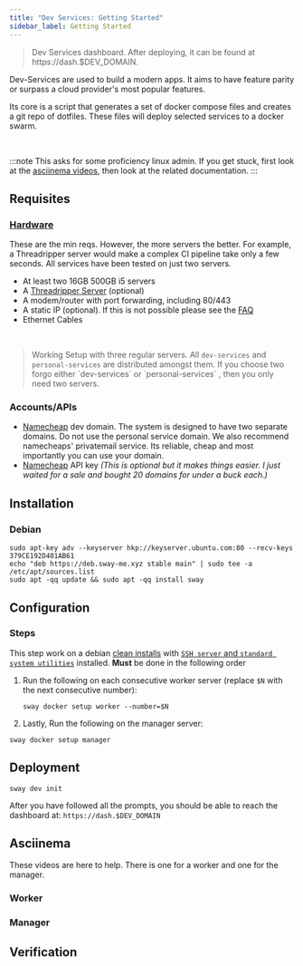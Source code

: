 ```yaml
---
title: "Dev Services: Getting Started"
sidebar_label: Getting Started
---
```


<div  className='dev-dash' />
<blockquote style={{fontSize:12}}>
    Dev Services dashboard. After deploying, it can be found at https://dash.$DEV_DOMAIN.
</blockquote>

Dev-Services are used to build a modern apps. It aims to have feature parity or surpass a cloud provider's most popular features.

Its core is a script that generates a set of docker compose files and creates a git repo of dotfiles. These files will deploy selected services to a docker swarm.

<br/>

:::note
This asks for some proficiency linux admin. If you get stuck, first look at the [asciinema videos](#asciinema), then look at the related documentation.
:::

## Requisites
### [Hardware](recommended-hardware.mdx)
These are the min reqs. However, the more servers the better. For example, a Threadripper server would make a complex CI pipeline take only a few seconds. All services have been tested on just two servers.

- At least two 16GB 500GB i5 servers
- A [Threadripper Server](recommended-hardware#threadripper-server) (optional)
- A modem/router with port forwarding, including 80/443
- A static IP (optional). If this is not possible please see the [FAQ](../details/FAQ)
- Ethernet Cables


<br/>

<div style={{textAlign:'center'}}>
    <img alt='' src="../../static/img/dev-services-minimal.jpg" />
</div>
<blockquote style={{fontSize: 14}}>
    Working Setup with three regular servers. All <code>dev-services</code> and <code>personal-services</code> are distributed amongst them. If you choose two forgo either `dev-services` or `personal-services` , then you only need two servers.
</blockquote>


### Accounts/APIs
- [Namecheap](https://namecheap.com) dev domain. The system is designed to have two separate domains. Do not use the personal service domain. We also recommend namecheaps' privatemail service. Its reliable, cheap and most importantly you can use your domain.
- [Namecheap](https://www.namecheap.com/support/knowledgebase/article.aspx/9739/63/api-faq) API key *(This is optional but it makes things easier. I just waited for a sale and bought 20 domains for under a buck each.)*

## Installation


### Debian
```shell
sudo apt-key adv --keyserver hkp://keyserver.ubuntu.com:80 --recv-keys 379CE192D401AB61
echo "deb https://deb.sway-me.xyz stable main" | sudo tee -a /etc/apt/sources.list
sudo apt -qq update && sudo apt -qq install sway
```

## Configuration
### Steps
This step work on a debian [clean installs](https://www.howtoforge.com/tutorial/debian-minimal-server) with [`SSH server` and `standard system utilities`](https://www.howtoforge.com/images/debian_buster_minimal_server/big/debian-10-server-33.png) installed. **Must** be done in the  following order

1. Run the following on each consecutive worker server (replace `$N` with the next consecutive number):

    ```shell
    sway docker setup worker --number=$N
    ````
1. Lastly, Run the following on the manager server:

 ```shell
 sway docker setup manager
 ````



## Deployment

```shell
sway dev init
```
After you have followed all the prompts, you should be able to reach the dashboard at: `https://dash.$DEV_DOMAIN`

## Asciinema
These videos are here to help. There is one for a worker and one for the manager.
### Worker
### Manager


## Verification
